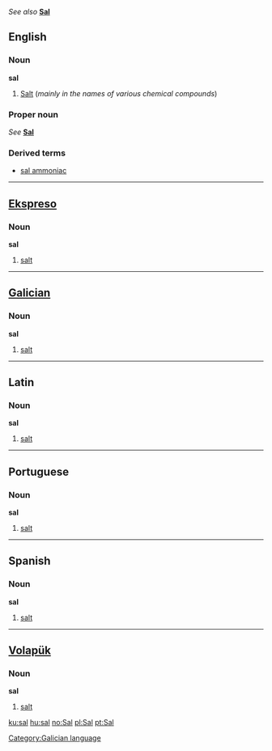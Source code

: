 ''See also'' '''[[Sal]]'''

==English==
===Noun===
'''sal'''

#[[Salt]] (''mainly in the names of various chemical compounds'')

===Proper noun===
''See'' '''[[Sal]]'''

===Derived terms===
*[[sal ammoniac]]

----
==[[Ekspreso]]==
===Noun===
'''sal'''

#[[salt]]

----
==[[Galician]]==
===Noun===
'''sal'''

#[[salt]]

[[Category:Galician language]]

----
==Latin==
===Noun===
'''sal'''

#[[salt]]

----
==Portuguese==
===Noun===
'''sal'''

#[[salt]]

----
==Spanish==
===Noun===
'''sal'''

#[[salt]]

----
==[[Volapük]]== 
===Noun===
'''sal'''

#[[salt]]

[[ku:sal]]
[[hu:sal]]
[[no:Sal]]
[[pl:Sal]]
[[pt:Sal]]